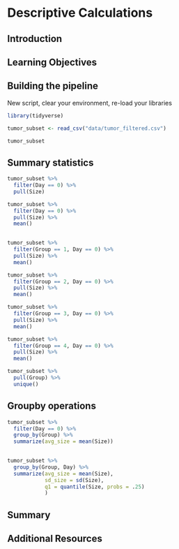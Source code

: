 # Descriptive Calculations

## Introduction {#descriptives-intro}

## Learning Objectives {#descriptives-lo}

## Building the pipeline

New script, clear your environment, re-load your libraries

```r
library(tidyverse)
```

```r
tumor_subset <- read_csv("data/tumor_filtered.csv")
```

```r
tumor_subset
```

## Summary statistics

```r
tumor_subset %>%
  filter(Day == 0) %>%
  pull(Size)
```

```r
tumor_subset %>%
  filter(Day == 0) %>%
  pull(Size) %>%
  mean()
  
```

```r
tumor_subset %>%
  filter(Group == 1, Day == 0) %>%
  pull(Size) %>%
  mean()
```

```r
tumor_subset %>%
  filter(Group == 2, Day == 0) %>%
  pull(Size) %>%
  mean()
```

```r
tumor_subset %>%
  filter(Group == 3, Day == 0) %>%
  pull(Size) %>%
  mean()
```

```r
tumor_subset %>%
  filter(Group == 4, Day == 0) %>%
  pull(Size) %>%
  mean()
```

```r
tumor_subset %>%
  pull(Group) %>%
  unique()
```

## Groupby operations

```r
tumor_subset %>%
  filter(Day == 0) %>%
  group_by(Group) %>%
  summarize(avg_size = mean(Size))
  
```

```r
tumor_subset %>%
  group_by(Group, Day) %>%
  summarize(avg_size = mean(Size),
            sd_size = sd(Size),
            q1 = quantile(Size, probs = .25)
            )
```

## Summary {#descriptives-summary}

## Additional Resources {#descriptives-resources}
